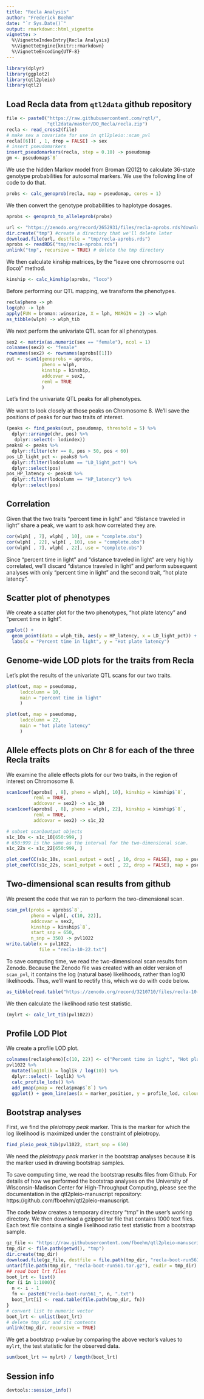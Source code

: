 ```yaml
---
title: "Recla Analysis"
author: "Frederick Boehm"
date: "`r Sys.Date()`"
output: rmarkdown::html_vignette
vignette: >
  %\VignetteIndexEntry{Recla Analysis}
  %\VignetteEngine{knitr::rmarkdown}
  %\VignetteEncoding{UTF-8}
---
```


```r
library(dplyr)
library(ggplot2)
library(qtl2pleio)
library(qtl2)
```



## Load Recla data from `qtl2data` github repository

```r
file <- paste0("https://raw.githubusercontent.com/rqtl/",
               "qtl2data/master/DO_Recla/recla.zip")
recla <- read_cross2(file)
# make sex a covariate for use in qtl2pleio::scan_pvl
recla[[6]][ , 1, drop = FALSE] -> sex
# insert pseudomarkers
insert_pseudomarkers(recla, step = 0.10) -> pseudomap
gm <- pseudomap$`8`
```


We use the hidden Markov model from Broman (2012) to calculate 36-state genotype probabilities for autosomal markers. We use the following line of code to do that.

```r
probs <- calc_genoprob(recla, map = pseudomap, cores = 1)
```

We then convert the genotype probabilities to haplotype dosages.

```r
aprobs <- genoprob_to_alleleprob(probs)
```

```r
url <- "https://zenodo.org/record/2652931/files/recla-aprobs.rds?download=1"
dir.create("tmp") #create a directory that we'll delete later
download.file(url, destfile = "tmp/recla-aprobs.rds")
aprobs <- readRDS("tmp/recla-aprobs.rds")
unlink("tmp", recursive = TRUE) # delete the tmp directory
```


We then calculate kinship matrices, by the "leave one chromosome out (loco)" method.

```r
kinship <- calc_kinship(aprobs, "loco")
```




Before performing our QTL mapping, we transform the phenotypes. 

```r
recla$pheno -> ph
log(ph) -> lph
apply(FUN = broman::winsorize, X = lph, MARGIN = 2) -> wlph
as_tibble(wlph) -> wlph_tib
```

We next perform the univariate QTL scan for all phenotypes.

```r
sex2 <- matrix(as.numeric(sex == "female"), ncol = 1)
colnames(sex2) <- "female"
rownames(sex2) <- rownames(aprobs[[1]])
out <- scan1(genoprobs = aprobs, 
             pheno = wlph, 
             kinship = kinship, 
             addcovar = sex2, 
             reml = TRUE
             )
```

Let's find the univariate QTL peaks for all phenotypes.

We want to look closely at those peaks on Chromosome 8. We'll save the positions of peaks for our two traits of interest.


```r
(peaks <- find_peaks(out, pseudomap, threshold = 5) %>%
  dplyr::arrange(chr, pos) %>%
   dplyr::select(- lodindex))
peaks8 <- peaks %>%
  dplyr::filter(chr == 8, pos > 50, pos < 60)
pos_LD_light_pct <- peaks8 %>%
  dplyr::filter(lodcolumn == "LD_light_pct") %>%
  dplyr::select(pos)
pos_HP_latency <- peaks8 %>%
  dplyr::filter(lodcolumn == "HP_latency") %>%
  dplyr::select(pos)
```

## Correlation

Given that the two traits "percent time in light" and "distance traveled in light" share a peak, we want to ask how correlated they are.

```r
cor(wlph[ , 7], wlph[ , 10], use = "complete.obs")
cor(wlph[ , 22], wlph[ , 10], use = "complete.obs")
cor(wlph[ , 7], wlph[ , 22], use = "complete.obs")
```

Since "percent time in light" and "distance traveled in light" are very highly correlated, we'll discard "distance traveled in light" and perform subsequent analyses with only "percent time in light" and the second trait, "hot plate latency".


## Scatter plot of phenotypes

We create a scatter plot for the two phenotypes, "hot plate latency" and "percent time in light".

```r
ggplot() + 
  geom_point(data = wlph_tib, aes(y = HP_latency, x = LD_light_pct)) +
  labs(x = "Percent time in light", y = "Hot plate latency")
```

## Genome-wide LOD plots for the traits from Recla

Let's plot the results of the univariate QTL scans for our two traits.

```r
plot(out, map = pseudomap, 
     lodcolumn = 10, 
     main = "percent time in light"
     )
```

```r
plot(out, map = pseudomap, 
     lodcolumn = 22, 
     main = "hot plate latency"
     )
```


## Allele effects plots on Chr 8 for each of the three Recla traits

We examine the allele effects plots for our two traits, in the region of interest on Chromosome 8.

```r
scan1coef(aprobs[ , 8], pheno = wlph[, 10], kinship = kinship$`8`, 
          reml = TRUE,
          addcovar = sex2) -> s1c_10
scan1coef(aprobs[ , 8], pheno = wlph[, 22], kinship = kinship$`8`, 
          reml = TRUE,
          addcovar = sex2) -> s1c_22
```

```r
# subset scan1output objects
s1c_10s <- s1c_10[650:999, ] 
# 650:999 is the same as the interval for the two-dimensional scan.
s1c_22s <- s1c_22[650:999, ]
```


```r
plot_coefCC(s1c_10s, scan1_output = out[ , 10, drop = FALSE], map = pseudomap, main = "percent time in light")
plot_coefCC(s1c_22s, scan1_output = out[ , 22, drop = FALSE], map = pseudomap, main = "hot plate latency")
```


## Two-dimensional scan results from github

We present the code that we ran to perform the two-dimensional scan.

```r
scan_pvl(probs = aprobs$`8`, 
         pheno = wlph[, c(10, 22)], 
         addcovar = sex2, 
         kinship = kinship$`8`, 
         start_snp = 650, 
         n_snp = 350) -> pvl1022
write.table(x = pvl1022, 
            file = "recla-10-22.txt")
```

To save computing time, we read the two-dimensional scan results from Zenodo. Because the Zenodo file was created with an older version of `scan_pvl`, it contains the log (natural base) likelihoods, rather than log10 likelihoods. Thus, we'll want to rectify this, which we do with code below.

```r
as_tibble(read.table("https://zenodo.org/record/3210710/files/recla-10-22.txt?download=1", stringsAsFactors = FALSE)) -> pvl1022
```

We then calculate the likelihood ratio test statistic.

```r
(mylrt <- calc_lrt_tib(pvl1022))
```


## Profile LOD Plot

We create a profile LOD plot.

```r
colnames(recla$pheno)[c(10, 22)] <- c("Percent time in light", "Hot plate latency")
pvl1022 %>%
  mutate(log10lik = loglik / log(10)) %>%
  dplyr::select(- loglik) %>%
  calc_profile_lods() %>%
  add_pmap(pmap = recla$pmap$`8`) %>%
  ggplot() + geom_line(aes(x = marker_position, y = profile_lod, colour = trait))
```


## Bootstrap analyses

First, we find the *pleiotropy peak* marker. This is the marker for which the log likelihood is maximized under the constraint of pleiotropy.


```r
find_pleio_peak_tib(pvl1022, start_snp = 650)
```

We need the *pleiotropy peak* marker in the bootstrap analyses because it is the marker used in drawing bootstrap samples.


To save computing time, we read the bootstrap results files from Github. For details of how we performed the bootstrap analyses on the University of Wisconsin-Madison Center for High-Throughput Computing, please see the documentation in the qtl2pleio-manuscript repository: https://github.com/fboehm/qtl2pleio-manuscript.


The code below creates a temporary directory "tmp" in the user's working directory. We then download a gzipped tar file that contains 1000 text files. Each text file contains a single likelihood ratio test statistic from a bootstrap sample.



```r
gz_file <- "https://raw.githubusercontent.com/fboehm/qtl2pleio-manuscript/master/chtc/Recla-bootstrap/submit_files/recla-boot-run561.tar.gz"
tmp_dir <- file.path(getwd(), "tmp")
dir.create(tmp_dir)
download.file(gz_file, destfile = file.path(tmp_dir, "recla-boot-run561.tar.gz"))
untar(file.path(tmp_dir, "recla-boot-run561.tar.gz"), exdir = tmp_dir)
## read boot lrt files
boot_lrt <- list()
for (i in 1:1000){
  n <- i - 1
  fn <- paste0("recla-boot-run561_", n, ".txt")
  boot_lrt[i] <- read.table(file.path(tmp_dir, fn))
}
# convert list to numeric vector
boot_lrt <- unlist(boot_lrt)
# delete tmp_dir and its contents
unlink(tmp_dir, recursive = TRUE)
```

We get a bootstrap p-value by comparing the above vector's values to `mylrt`, the test statistic for the observed data.

```r
sum(boot_lrt >= mylrt) / length(boot_lrt)
```



## Session info

```r
devtools::session_info()
```

